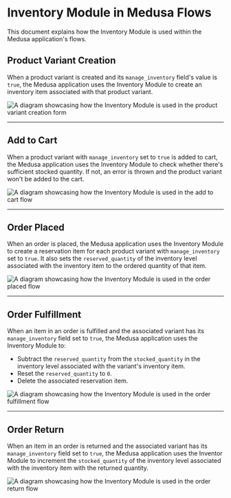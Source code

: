 # Inventory Module in Medusa Flows

This document explains how the Inventory Module is used within the Medusa application's flows.

## Product Variant Creation

When a product variant is created and its `manage_inventory` field's value is `true`, the Medusa application uses the Inventory Module to create an inventory item associated with that product variant.

![A diagram showcasing how the Inventory Module is used in the product variant creation form](https://res.cloudinary.com/dza7lstvk/image/upload/v1709661511/Medusa%20Resources/inventory-product-create_khz2hk.jpg)

---

## Add to Cart

When a product variant with `manage_inventory` set to `true` is added to cart, the Medusa application uses the Inventory Module to check whether there's sufficient stocked quantity. If not, an error is thrown and the product variant won't be added to the cart.

![A diagram showcasing how the Inventory Module is used in the add to cart flow](https://res.cloudinary.com/dza7lstvk/image/upload/v1709711645/Medusa%20Resources/inventory-cart-flow_achwq9.jpg)

---

## Order Placed

When an order is placed, the Medusa application uses the Inventory Module to create a reservation item for each product variant with `manage_inventory` set to `true`. It also sets the `reserved_quantity` of the inventory level associated with the inventory item to the ordered quantity of that item.

![A diagram showcasing how the Inventory Module is used in the order placed flow](https://res.cloudinary.com/dza7lstvk/image/upload/v1709712005/Medusa%20Resources/inventory-order-placed_qdxqdn.jpg)

---

## Order Fulfillment

When an item in an order is fulfilled and the associated variant has its `manage_inventory` field set to `true`, the Medusa application uses the Inventory Module to:

- Subtract the `reserved_quantity` from the `stocked_quantity` in the inventory level associated with the variant's inventory item.
- Reset the `reserved_quantity` to `0`.
- Delete the associated reservation item.

![A diagram showcasing how the Inventory Module is used in the order fulfillment flow](https://res.cloudinary.com/dza7lstvk/image/upload/v1709712390/Medusa%20Resources/inventory-order-fulfillment_o9wdxh.jpg)

---

## Order Return

When an item in an order is returned and the associated variant has its `manage_inventory` field set to `true`, the Medusa application uses the Inventor Module to increment the `stocked_quantity` of the inventory level associated with the inventory item with the returned quantity.

![A diagram showcasing how the Inventory Module is used in the order return flow](https://res.cloudinary.com/dza7lstvk/image/upload/v1709712457/Medusa%20Resources/inventory-order-return_ihftyk.jpg)

